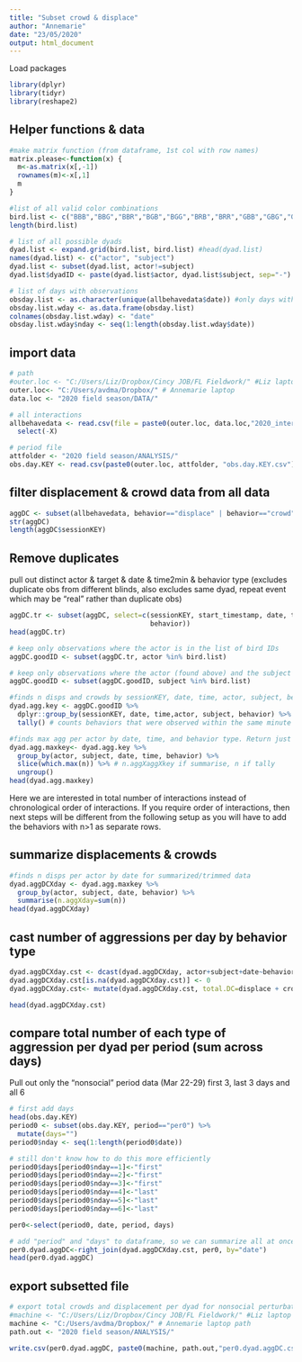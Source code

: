 ```yaml
---
title: "Subset crowd & displace"
author: "Annemarie"
date: "23/05/2020"
output: html_document
---
```


Load packages
```r
library(dplyr)
library(tidyr)
library(reshape2)
```


## Helper functions & data
```r

#make matrix function (from dataframe, 1st col with row names)
matrix.please<-function(x) {
  m<-as.matrix(x[,-1])
  rownames(m)<-x[,1]
  m
}

#list of all valid color combinations
bird.list <- c("BBB","BBG","BBR","BGB","BGG","BRB","BRR","GBB","GBG","GGB","GGG","GGR","GRG","GRR","RBB","RBG","RBR","RGG","RGR","RRG","RRR")
length(bird.list)

# list of all possible dyads
dyad.list <- expand.grid(bird.list, bird.list) #head(dyad.list)
names(dyad.list) <- c("actor", "subject")
dyad.list <- subset(dyad.list, actor!=subject)
dyad.list$dyadID <- paste(dyad.list$actor, dyad.list$subject, sep="-")

# list of days with observations
obsday.list <- as.character(unique(allbehavedata$date)) #only days with observations
obsday.list.wday <- as.data.frame(obsday.list)
colnames(obsday.list.wday) <- "date"
obsday.list.wday$nday <- seq(1:length(obsday.list.wday$date))

```


## import data

```r
# path
#outer.loc <- "C:/Users/Liz/Dropbox/Cincy JOB/FL Fieldwork/" #Liz laptop path
outer.loc<- "C:/Users/avdma/Dropbox/" # Annemarie laptop
data.loc <- "2020 field season/DATA/"

# all interactions 
allbehavedata <- read.csv(file = paste0(outer.loc, data.loc,"2020_interactions_all.csv")) %>%
  select(-X)

# period file
attfolder <- "2020 field season/ANALYSIS/"
obs.day.KEY <- read.csv(paste0(outer.loc, attfolder, "obs.day.KEY.csv"))

```


## filter displacement & crowd data from all data
```r
aggDC <- subset(allbehavedata, behavior=="displace" | behavior=="crowd")
str(aggDC)
length(aggDC$sessionKEY)
```


## Remove duplicates 
pull out distinct actor & target & date & time2min & behavior type 
(excludes duplicate obs from different blinds, also excludes same dyad, repeat event which may be "real" rather than duplicate obs)
```r
aggDC.tr <- subset(aggDC, select=c(sessionKEY, start_timestamp, date, time, actor, subject, 
                                   behavior))
head(aggDC.tr)

# keep only observations where the actor is in the list of bird IDs
aggDC.goodID <- subset(aggDC.tr, actor %in% bird.list)

# keep only observations where the actor (found above) and the subject are both in the list of bird IDs
aggDC.goodID <- subset(aggDC.goodID, subject %in% bird.list)

```

```r
#finds n disps and crowds by sessionKEY, date, time, actor, subject, behavior
dyad.agg.key <- aggDC.goodID %>% 
  dplyr::group_by(sessionKEY, date, time,actor, subject, behavior) %>% 
  tally() # counts behaviors that were observed within the same minute

#finds max agg per actor by date, time, and behavior type. Return just that summary
dyad.agg.maxkey<- dyad.agg.key %>% 
  group_by(actor, subject, date, time, behavior) %>%
  slice(which.max(n)) %>% # n.aggXaggXkey if summarise, n if tally
  ungroup()
head(dyad.agg.maxkey)
```

Here we are interested in total number of interactions instead of chronological order of interactions. If you require order of interactions, then next steps will be different from the following setup as you will have to add the behaviors with n>1 as separate rows. 

## summarize displacements & crowds

```r
#finds n disps per actor by date for summarized/trimmed data
dyad.aggDCXday <- dyad.agg.maxkey %>% 
  group_by(actor, subject, date, behavior) %>% 
  summarise(n.aggXday=sum(n))
head(dyad.aggDCXday)
```

## cast number of aggressions per day by behavior type

```r
dyad.aggDCXday.cst <- dcast(dyad.aggDCXday, actor+subject+date~behavior, value.var="n.aggXday")
dyad.aggDCXday.cst[is.na(dyad.aggDCXday.cst)] <- 0
dyad.aggDCXday.cst<- mutate(dyad.aggDCXday.cst, total.DC=displace + crowd)

head(dyad.aggDCXday.cst)

```

## compare total number of each type of aggression per dyad per period (sum across days)
Pull out only the "nonsocial" period data (Mar 22-29) first 3, last 3 days and all 6
```r
# first add days
head(obs.day.KEY)
period0 <- subset(obs.day.KEY, period=="per0") %>%
  mutate(days="") 
period0$nday <- seq(1:length(period0$date))

# still don't know how to do this more efficiently
period0$days[period0$nday==1]<-"first"
period0$days[period0$nday==2]<-"first"
period0$days[period0$nday==3]<-"first"
period0$days[period0$nday==4]<-"last"
period0$days[period0$nday==5]<-"last"
period0$days[period0$nday==6]<-"last"

per0<-select(period0, date, period, days)

# add "period" and "days" to dataframe, so we can summarize all at once
per0.dyad.aggDC<-right_join(dyad.aggDCXday.cst, per0, by="date")
head(per0.dyad.aggDC)
```

## export subsetted file
```r
# export total crowds and displacement per dyad for nonsocial perturbation period
#machine <- "C:/Users/Liz/Dropbox/Cincy JOB/FL Fieldwork/" #Liz laptop path
machine <- "C:/Users/avdma/Dropbox/" # Annemarie laptop path
path.out <- "2020 field season/ANALYSIS/"

write.csv(per0.dyad.aggDC, paste0(machine, path.out,"per0.dyad.aggDC.csv"))

```

